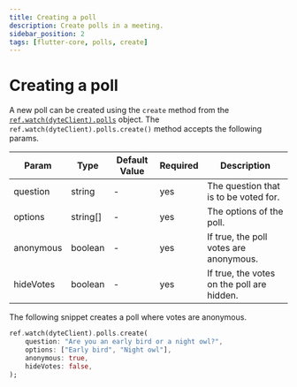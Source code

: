 ```yaml
---
title: Creating a poll
description: Create polls in a meeting.
sidebar_position: 2
tags: [flutter-core, polls, create]
---
```


# Creating a poll

A new poll can be created using the `create` method from the
[`ref.watch(dyteClient).polls`](./introduction) object. The
`ref.watch(dyteClient).polls.create()` method accepts the following params.

| Param     | Type     | Default Value | Required | Description                                |
| --------- | -------- | ------------- | -------- | ------------------------------------------ |
| question  | string   | -             | yes      | The question that is to be voted for.      |
| options   | string[] | -             | yes      | The options of the poll.                   |
| anonymous | boolean  | -             | yes      | If true, the poll votes are anonymous.     |
| hideVotes | boolean  | -             | yes      | If true, the votes on the poll are hidden. |

The following snippet creates a poll where votes are anonymous.

```dart
ref.watch(dyteClient).polls.create(
    question: "Are you an early bird or a night owl?",
    options: ["Early bird", "Night owl"],
    anonymous: true,
    hideVotes: false,
);
```
